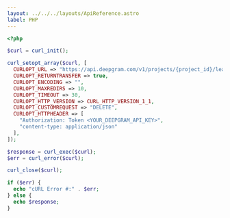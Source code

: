 ---
layout: ../../../layouts/ApiReference.astro
label: PHP
---

```php
<?php

$curl = curl_init();

curl_setopt_array($curl, [
  CURLOPT_URL => "https://api.deepgram.com/v1/projects/{project_id}/leave",
  CURLOPT_RETURNTRANSFER => true,
  CURLOPT_ENCODING => "",
  CURLOPT_MAXREDIRS => 10,
  CURLOPT_TIMEOUT => 30,
  CURLOPT_HTTP_VERSION => CURL_HTTP_VERSION_1_1,
  CURLOPT_CUSTOMREQUEST => "DELETE",
  CURLOPT_HTTPHEADER => [
    "Authorization: Token <YOUR_DEEPGRAM_API_KEY>",
    "content-type: application/json"
  ],
]);

$response = curl_exec($curl);
$err = curl_error($curl);

curl_close($curl);

if ($err) {
  echo "cURL Error #:" . $err;
} else {
  echo $response;
}
```

